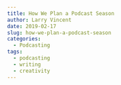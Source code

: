 ```yaml
---
title: How We Plan a Podcast Season
author: Larry Vincent
date: 2019-02-17
slug: how-we-plan-a-podcast-season
categories:
  - Podcasting
tags:
  - podcasting
  - writing
  - creativity
---
```

